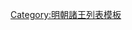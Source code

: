 {{ming|title=明朝柘城國諸王|ed=柘城國|head=[[嘉靖]]九年（[[1530年]]）封。|
{{ming/title}}
{{ming/list|柘城端惠王|[[朱勤烼]]|朱睦㰂、嫡十一子|[[1530年]]—[[1585年]]|嘉靖九年封。[[萬曆]]十三年薨。}}
{{ming/list|柘城昭定王|[[朱朝埢]]|朱勤烼、嫡一子|[[1588年]]—[[1592年]]|嘉靖三十年封[[长子 (封号)|長子]]。萬曆十六年襲封。二十年薨。}}
{{ming/list|柘城榮和王<ref>《[[國榷]]》</ref>|[[朱在鍲]]|朱朝埢、庶一子|追封|[[隆庆 (明朝)|隆慶]]五年封[[长孙 (封号)|長孫]]。未襲，卒。追封王。}}
{{ming/list|柘城王|[[朱肅濠]]|朱在鍲、庶一子|[[1603年]]—[[1632年]]|萬曆二十二年封長孫。三十一年襲封。[[崇禎]]五年薨。無子，除。}}
{{ming/note|參考文獻}}
{{ming/note|ref}}
}}<noinclude>
[[Category:明朝諸王列表模板]]
</noinclude>